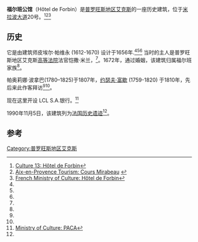 {{Infobox building
| name = 
| native_name=Hôtel de Forbin
| image = Hotel de Forbin.jpg
| address             = 米拉波大道20号
| location_town       = [[普罗旺斯地区艾克斯|普罗旺斯地区艾克斯]]
| location_country    = [[法国|法国]]
| completion_date =1656
| architect = 皮埃尔·帕维永
}}
'''福尔班公馆'''（Hôtel de Forbin）是[[普罗旺斯地区艾克斯|普罗旺斯地区艾克斯]]的一座历史建筑，位于[[米拉波大道|米拉波大道]]20号。<ref name="culture13">[http://www.culture-13.fr/annuaire/hotel-de-forbin.html Culture 13: Hôtel de Forbin]</ref><ref name="tourism">[http://www.aixenprovencetourism.com/aix-hp-mirabeau.htm Aix-en-Provence Tourism: Cours Mirabeau] {{webarchive|url=https://web.archive.org/web/20131215130346/http://www.aixenprovencetourism.com/aix-hp-mirabeau.htm |date=2013-12-15 }}</ref><ref name="frenchministry">[http://www.culture.gouv.fr/public/mistral/merimee_fr?ACTION=RETROUVER&FIELD_1=cmer1&VALUE_1=&FIELD_2=cmer4&VALUE_2=&FIELD_3=cmer5&VALUE_3=&FIELD_4=AUTR&VALUE_4=&FIELD_5=TOUT&VALUE_5=&FIELD_6=titre%20courant&VALUE_6=Forbin&FIELD_7=r%e9f%e9rence&VALUE_7=&FIELD_8=DOSURLP&VALUE_8=%20&NUMBER=2&GRP=0&REQ=%28%28Forbin%29%20%3aTICO%20%29&USRNAME=nobody&USRPWD=4%24%2534P&SPEC=9&SYN=1&IMLY=&MAX1=1&MAX2=100&MAX3=100&DOM=Tous French Ministry of Culture: Hôtel de Forbin]</ref>

==历史==
它是由建筑师皮埃尔·帕维永 (1612-1670) 设计于1656年.<ref name="culture13"/><ref name="tourism"/><ref name="frenchministry"/> 当时的主人是普罗旺斯地区艾克斯[[法国高等法院|高等法院]]法官恺撒·米兰，<ref name="tourism"/>。1672年，通过婚姻，该建筑归属福尔班家族<ref name="tourism"/>。

帕奥莉娜·波拿巴(1780–1825)于1807年，[[约瑟夫·富歇|约瑟夫·富歇]] (1759-1820) 于1810年，先后来此作客拜访<ref name="tourism"/><ref name="frenchministry"/>。

现在这里开设 LCL S.A.银行。<ref>[http://www.paca.culture.gouv.fr/banqueImages/imago/resultat.php?MODE=simple&send=Rechercher&termes=&DPT=13&COM=Aix-en-Provence&EDIF=&TICO=h%F4tel+de+Forbin&MCL=&NB=20&action=&SERV=crmh&ADRS=&AUT=&AUTR=&DATPV=&DENO=&DIFF=&DOC=&LBASE=&LEG=&LIEU=&NUMCD=&NUMI=&OBS=&REN=&SUJE&page=1&formatSortie=imprimante&modeAffichage=cartex Ministry of Culture: PACA]</ref>

1990年11月5日，该建筑列为[[法国历史遗迹|法国历史遗迹]]<ref name="frenchministry"/>。

==参考==
{{Reflist}}
{{coord|43.5264|5.4484|type:landmark_region:FR|display=title}}
[[Category:普罗旺斯地区艾克斯|Category:普罗旺斯地区艾克斯]]